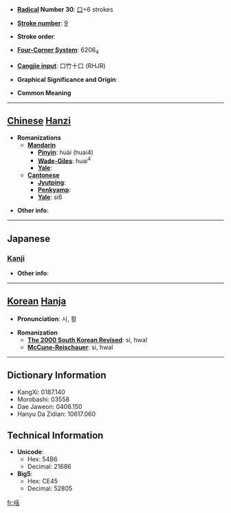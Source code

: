 * '''[[Wiktionary:Chinese radical index| Radical]] Number 30''': [[Wiktionary:Chinese radical index 口|口]]+6 strokes

* '''[[Wiktionary:Chinese total strokes index|Stroke number]]''': [[Wiktionary:Chinese total strokes index 9|9]]

* '''Stroke order''': 

* '''[[Wiktionary:Chinese four corner index|Four-Corner System]]''': 6206<sub>4</sub>

* '''[[Wiktionary:Chinese Cangjie index|Cangjie input]]''': 口竹十口 (RHJR)

* '''Graphical Significance and Origin''': 

* '''Common Meaning'''

----

== [[Chinese]] [[Hanzi]] ==

* '''Romanizations'''
** '''[[Mandarin]]'''
*** '''[[Pinyin]]''': huài (huai4)
*** '''[[Wade-Giles]]''': huai<sup>4</sup>
*** '''[[Yale]]''': 
** '''[[Cantonese]]'''
*** '''[[Jyutping]]''':
*** '''[[Penkyamp]]''': 
*** '''[[Yale]]''': si6

* '''Other info''': 

----

==Japanese==
===[[Kanji]]===
{{kanji|on readings=[[くうい]] (kūi), [[け]] (ke), [[くつ]] (kutsu), [[けち]] (kechi), [[くう]] (kū), [[げ]] (ge), [[しじ]] (shiji)|kun readings=[[いき]] (iki), [[ねぶる]] (neburu)}}

* '''Other info''':  

----

== [[Korean]] [[Hanja]] ==

* '''Pronunciation''': 시, 활

* '''Romanization'''
** '''[[The 2000 South Korean Revised Romanization|The 2000 South Korean Revised]]''': si, hwal
** '''[[McCune-Reischauer]]''': si, hwal

----

== Dictionary Information ==

* KangXi: 0187.140
* Morobashi: 03558
* Dae Jaweon: 0406.150
* Hanyu Da Zidian: 10617.060

== Technical Information ==

* '''Unicode''':
** Hex: 54B6
** Decimal: 21686
* '''Big5''':
** Hex: CE45
** Decimal: 52805

[[fr:咶]]